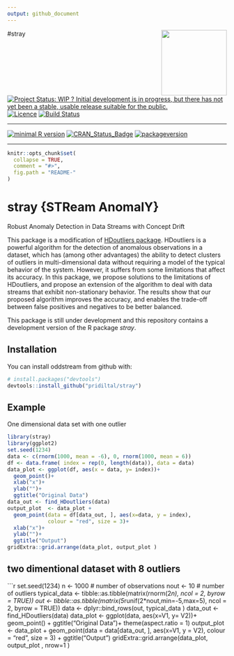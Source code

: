 ```yaml
---
output: github_document
---
```

#stray <img src="logo.png" align="right" height="150" />


[![Project Status: WIP ? Initial development is in progress, but there has not yet been a stable, usable release suitable for the public.](http://www.repostatus.org/badges/latest/wip.svg)](http://www.repostatus.org/#wip)
[![Licence](https://img.shields.io/badge/licence-GPL--2-blue.svg)](https://www.gnu.org/licenses/old-licenses/gpl-2.0.html)
[![Build Status](https://travis-ci.org/pridiltal/stray.svg?branch=master)](https://travis-ci.org/pridiltal/stray)

---
 
[![minimal R version](https://img.shields.io/badge/R%3E%3D-3.4.1-6666ff.svg)](https://cran.r-project.org/)
[![CRAN_Status_Badge](http://www.r-pkg.org/badges/version/stray)](https://cran.r-project.org/package=stray)
[![packageversion](https://img.shields.io/badge/Package%20version-0.1.0-orange.svg?style=flat-square)](commits/master)
 
---
<!-- README.md is generated from README.Rmd. Please edit that file -->

```r
knitr::opts_chunk$set(
  collapse = TRUE,
  comment = "#>",
  fig.path = "README-"
)
```

# stray {STReam AnomalY}

Robust Anomaly Detection in Data Streams with Concept Drift

This package is a modification of [HDoutliers package](https://cran.r-project.org/web/packages/HDoutliers/index.html). HDoutliers is a powerful algorithm for the detection of anomalous observations in a dataset, which has (among other advantages) the ability to detect clusters of outliers in multi-dimensional data without requiring a model of the typical behavior of the system. However, it suffers from some limitations that affect its accuracy. In this package, we propose solutions to the limitations of HDoutliers,
and propose an extension of the algorithm to deal with data streams that exhibit non-stationary behavior. The results show that our proposed algorithm improves the accuracy, and enables the trade-off between false positives and 
negatives to be better balanced.


This package is still under development and this repository contains a development version of the R package *stray*.

## Installation

You can install oddstream from github with:

```r
# install.packages("devtools")
devtools::install_github("pridiltal/stray")
```
## Example

One dimensional data set with one outlier
```r
library(stray)
library(ggplot2)
set.seed(1234)
data <- c(rnorm(1000, mean = -6), 0, rnorm(1000, mean = 6))
df <- data.frame( index = rep(0, length(data)), data = data)
data_plot <- ggplot(df, aes(x = data, y= index))+
  geom_point()+
  xlab("x")+
  ylab("")+
  ggtitle("Original Data")
data_out <- find_HDoutliers(data)
output_plot  <- data_plot +
  geom_point(data = df[data_out, ], aes(x=data, y = index), 
             colour = "red", size = 3)+
  xlab("x")+
  ylab("")+
  ggtitle("Output")
gridExtra::grid.arrange(data_plot, output_plot )
```

## two dimentional dataset with 8 outliers
```r

set.seed(1234)
n <- 1000 # number of observations
nout <- 10 # number of outliers
typical_data <- tibble::as.tibble(matrix(rnorm(2*n), ncol = 2, byrow = TRUE))
out <- tibble::as.tibble(matrix(5*runif(2*nout,min=-5,max=5), ncol = 2, byrow = TRUE))
data <- dplyr::bind_rows(out, typical_data )
data_out <- find_HDoutliers(data)
data_plot <- ggplot(data, aes(x=V1, y= V2))+
  geom_point() +
  ggtitle("Original Data")+
  theme(aspect.ratio = 1)
output_plot <- data_plot +
  geom_point(data = data[data_out, ], aes(x=V1, y = V2),
             colour = "red", size = 3) +
  ggtitle("Output")
gridExtra::grid.arrange(data_plot, output_plot , nrow=1 )
